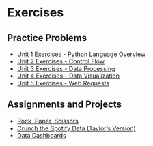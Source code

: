 # Exercises {.unnumbered}

## Practice Problems

  + [Unit 1 Exercises - Python Language Overview](https://colab.research.google.com/drive/1vvvyyJ5dm6L0BPTr9gKvDL6Xkeyz81ih?usp=sharing)
  + [Unit 2 Exercises - Control Flow](https://colab.research.google.com/drive/1YgWAD0badO8gBVPVs-RuMkGQ5axP8esC?usp=sharing)
  + [Unit 3 Exercises - Data Processing](https://colab.research.google.com/drive/1DUaKuN36Lut5eRw1sziGTvACGzsqPBQN?usp=sharing)
  + [Unit 4 Exercises - Data Visualization](https://colab.research.google.com/drive/1M3Ye0bD4qWUzOWUuS_Cx2-yX20CiKZKv?usp=sharing)
  + [Unit 5 Exercises - Web Requests](https://colab.research.google.com/drive/16wEhg2Vosgr_zDC84fMWu2OYSDwe5NxN?usp=sharing)

## Assignments and Projects

  + [Rock, Paper, Scissors](rock-paper-scissors/instructions.qmd)
  + [Crunch the Spotify Data (Taylor's Version)](https://colab.research.google.com/drive/1wTwNLsvVrWd5mrQjcCWxNey2r2lcbL50?usp=sharing)
  + [Data Dashboards](https://colab.research.google.com/drive/1pIUNbmgvQqvmBjSlenVG5JIuGW6me7WU?usp=sharing)
